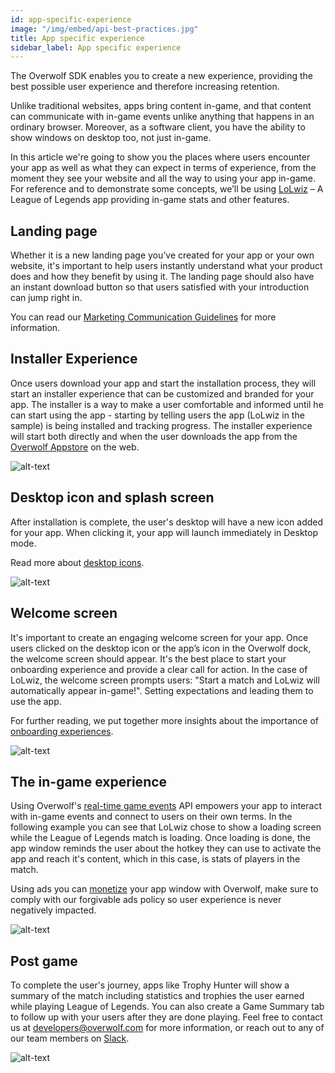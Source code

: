 ```yaml
---
id: app-specific-experience
image: "/img/embed/api-best-practices.jpg"
title: App specific experience
sidebar_label: App specific experience
---
```



The Overwolf SDK enables you to create a new experience, providing the best possible user experience and therefore increasing retention.

Unlike traditional websites, apps bring content in-game, and that content can communicate with in-game events unlike anything that happens in an ordinary browser. Moreover, as a software client, you have the ability to show windows on desktop too, not just in-game.

In this article we're going to show you the places where users encounter your app as well as what they can expect in terms of experience, from the moment they see your website and all the way to using your app in-game. For reference and to demonstrate some concepts, we’ll be using [LoLwiz](https://www.overwolf.com/app/LoLwiz) – A League of Legends app providing in-game stats and other features.

## Landing page

Whether it is a new landing page you’ve created for your app or your own website, it's important to help users instantly understand what your product does and how they benefit by using it. The landing page should also have an instant download button so that users satisfied with your introduction can jump right in.

You can read our [Marketing Communication Guidelines](communication-guidelines) for more information.

## Installer Experience

Once users download your app and start the installation process, they will start an installer experience that can be customized and branded for your app. The installer is a way to make a user comfortable and informed until he can start using the app - starting by telling users the app (LoLwiz in the sample) is being installed and tracking progress. The installer experience will start both directly and when the user downloads the app from the [Overwolf Appstore](https://www.overwolf.com/) on the web.

![alt-text](/assets/app-specific-experience/lolwiz-installer-1.jpg)


## Desktop icon and splash screen

After installation is complete, the user's desktop will have a new icon added for your app. When clicking it, your app will launch immediately in Desktop mode.

Read more about [desktop icons](/start/submit-your-app).

![alt-text](/assets/app-specific-experience/desktop-icon-and-splash-screen.jpg)

## Welcome screen

It's important to create an engaging welcome screen for your app. Once users clicked on the desktop icon or the app’s icon in the Overwolf dock, the welcome screen should appear. It's the best place to start your onboarding experience and provide a clear call for action. In the case of LoLwiz, the welcome screen prompts users: "Start a match and LoLwiz will automatically appear in-game!". Setting expectations and leading them to use the app.

For further reading, we put together more insights about the importance of [onboarding experiences](https://medium.com/overwolf/apps-ftue-best-practices-670dd4fb2b10).

![alt-text](/assets/app-specific-experience/lolwiz-home.jpg)


## The in-game experience

Using Overwolf's [real-time game events](/api/games/events) API empowers your app to interact with in-game events and connect to users on their own terms. In the following example you can see that LoLwiz chose to show a loading screen while the League of Legends match is loading. Once loading is done, the app window reminds the user about the hotkey they can use to activate the app and reach it's content, which in this case, is stats of players in the match.

Using ads you can [monetize](/start/monetize-with-ads/monetization-overview) your app window with Overwolf, make sure to comply with our forgivable ads policy so user experience is never negatively impacted.

![alt-text](/assets/app-specific-experience/lolwiz-stats.jpg)


## Post game

To complete the user's journey, apps like Trophy Hunter will show a summary of the match including statistics and trophies the user earned while playing League of Legends. You can also create a Game Summary tab to follow up with your users after they are done playing. Feel free to contact us at developers@overwolf.com for more information, or reach out to any of our team members on [Slack](https://overwolfdevs.slack.com).

![alt-text](/assets/app-specific-experience/trophy-hunter-post-game.jpg)
